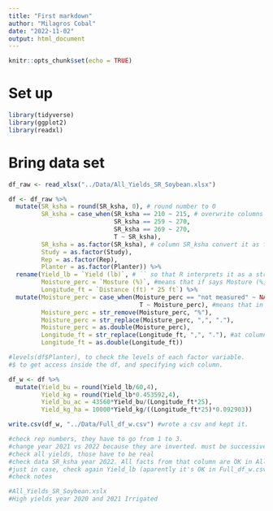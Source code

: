 ```yaml
---
title: "First markdown"
author: "Milagros Cobal"
date: "2022-11-02"
output: html_document
---
```


```r
knitr::opts_chunk$set(echo = TRUE)
```

# Set up
```r
library(tidyverse)
library(ggplot2)
library(readxl)
```

# Bring data set
```r
df_raw <- read_xlsx("../Data/All_Yields_SR_Soybean.xlsx")

df <- df_raw %>%
  mutate(SR_ksha = round(SR_ksha, 0), # round number to 0 
         SR_ksha = case_when(SR_ksha == 210 ~ 215, # overwrite columns that I want to modify, if I overwrite it, it never create a new column. In this case, it means "in case it SR_ksha is 210, convert it to 215" 
                             SR_ksha == 259 ~ 270,
                             SR_ksha == 269 ~ 270,
                             T ~ SR_ksha),
         SR_ksha = as.factor(SR_ksha), # column SR_ksha convert it as factor, I can do the same with character, double, numeric.
         Study = as.factor(Study),
         Rep = as.factor(Rep),
         Planter = as.factor(Planter)) %>%
  rename(Yield_lb = `Yield (lb)`, # `` so that R interprets it as a string (due to the " "). I mean, in case you have an space in an original column, you have to write '' around the column name. Ex: Yield (lb) > put 'Yield (lb)' cause have a space
         Moisture_perc = `Mosture (%)`, #means that if says Mosture (%) repleace for Moisture_perc
         Longitude_ft = `Distance (ft) * 25 ft`) %>%
  mutate(Moisture_perc = case_when(Moisture_perc == "not measured" ~ NA_character_,
                                    T ~ Moisture_perc), #means that in case says "not measured" repleace it for NA, but if don't say "not measured" just leave the original fact. I order to leave the original fact with > T ~ Moisture_perc.
         Moisture_perc = str_remove(Moisture_perc, "%"),
         Moisture_perc = str_replace(Moisture_perc, ",", "."),
         Moisture_perc = as.double(Moisture_perc), 
         Longitude_ft = str_replace(Longitude_ft, ",", "."), #at column Longitude_ft replace a , for .
         Longitude_ft = as.double(Longitude_ft))

#levels(df$Planter), to check the levels of each factor variable. 
#$ to get access inside the df, and specifying wich column.
```


```r
df_w <- df %>%
  mutate(Yield_bu = round(Yield_lb/60,4),
         Yield_kg = round(Yield_lb*0.453592,4),
         Yield_bu_ac = 43560*Yield_bu/(Longitude_ft*25),
         Yield_kg_ha = 10000*Yield_kg/((Longitude_ft*25)*0.092903))

write.csv(df_w, "../Data/Full_df_w.csv") #wrote a csv and kept it.
```
```r
#check rep numbers, they have to go from 1 to 3. 
#change year 2021 vs 2022 because they are inverted. must be successive 
#check all yields, those have to be real
#check data SR_ksha year 2022. All facts from that column are OK in All_data_backup but the facts are changed in Full_df_w.csv (that is the file that has to be OK)
#just in case, check again Yield_lb (aparently it's OK in Full_df_w.csv). compare with pictures. 
#check notes

#All_Yields_SR_Soybean.xslx 
#High yields year 2020 and 2021 Irrigated 

```


